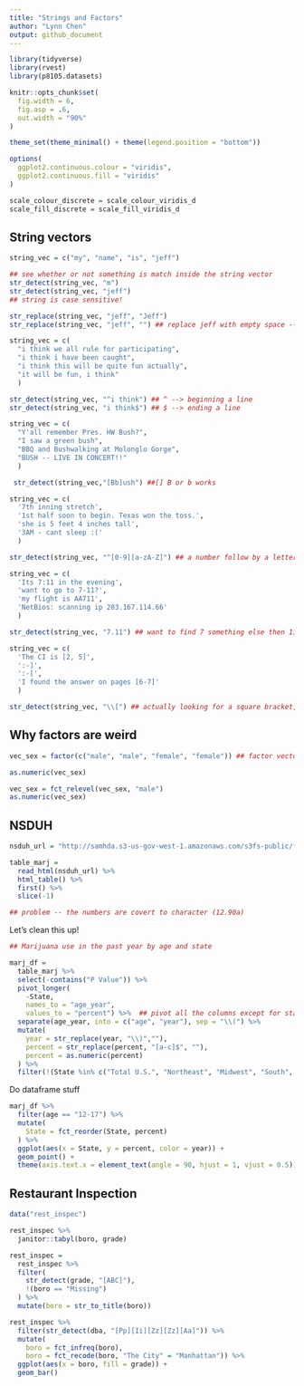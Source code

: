 ```yaml
---
title: "Strings and Factors"
author: "Lynn Chen"
output: github_document
---
```


```r
library(tidyverse)
library(rvest)
library(p8105.datasets)

knitr::opts_chunk$set(
  fig.width = 6,
  fig.asp = .6,
  out.width = "90%"
)

theme_set(theme_minimal() + theme(legend.position = "bottom"))

options(
  ggplot2.continuous.colour = "viridis",
  ggplot2.continuous.fill = "viridis"
)

scale_colour_discrete = scale_colour_viridis_d
scale_fill_discrete = scale_fill_viridis_d
```

## String vectors

```r
string_vec = c("my", "name", "is", "jeff")

## see whether or not something is match inside the string vector
str_detect(string_vec, "m")
str_detect(string_vec, "jeff")
## string is case sensitive!

str_replace(string_vec, "jeff", "Jeff")
str_replace(string_vec, "jeff", "") ## replace jeff with empty space -- get rid of text
```

```r
string_vec = c(
  "i think we all rule for participating",
  "i think i have been caught",
  "i think this will be quite fun actually",
  "it will be fun, i think"
  )

str_detect(string_vec, "^i think") ## ^ --> beginning a line
str_detect(string_vec, "i think$") ## $ --> ending a line
```

```r
string_vec = c(
  "Y'all remember Pres. HW Bush?",
  "I saw a green bush",
  "BBQ and Bushwalking at Molonglo Gorge",
  "BUSH -- LIVE IN CONCERT!!"
  )

 str_detect(string_vec,"[Bb]ush") ##[] B or b works
```

```r
string_vec = c(
  '7th inning stretch',
  '1st half soon to begin. Texas won the toss.',
  'she is 5 feet 4 inches tall',
  '3AM - cant sleep :('
  )

str_detect(string_vec, "^[0-9][a-zA-Z]") ## a number follow by a letter
```

```r
string_vec = c(
  'Its 7:11 in the evening',
  'want to go to 7-11?',
  'my flight is AA711',
  'NetBios: scanning ip 203.167.114.66'
  )

str_detect(string_vec, "7.11") ## want to find 7 something else then 11 with anything in between "." --> anything wanted to be 
```

```r
string_vec = c(
  'The CI is [2, 5]',
  ':-]',
  ':-[',
  'I found the answer on pages [6-7]'
  )

str_detect(string_vec, "\\[") ## actually looking for a square bracket, when looking for any special characters  --> add \\
```

## Why factors are weird

```r
vec_sex = factor(c("male", "male", "female", "female")) ## factor vector

as.numeric(vec_sex)

vec_sex = fct_relevel(vec_sex, "male")
as.numeric(vec_sex)
```


## NSDUH

```r
nsduh_url = "http://samhda.s3-us-gov-west-1.amazonaws.com/s3fs-public/field-uploads/2k15StateFiles/NSDUHsaeShortTermCHG2015.htm"

table_marj = 
  read_html(nsduh_url) %>% 
  html_table() %>% 
  first() %>% 
  slice(-1)

## problem -- the numbers are covert to character (12.90a)
```

Let's clean this up!

```r
## Marijuana use in the past year by age and state

marj_df = 
  table_marj %>% 
  select(-contains("P Value")) %>% 
  pivot_longer(
    -State,
    names_to = "age_year", 
    values_to = "percent") %>%  ## pivot all the columns except for state
  separate(age_year, into = c("age", "year"), sep = "\\(") %>% 
  mutate( 
    year = str_replace(year, "\\)",""),
    percent = str_replace(percent, "[a-c]$", ""),
    percent = as.numeric(percent)
  ) %>% 
  filter(!(State %in% c("Total U.S.", "Northeast", "Midwest", "South", "West")))
```

Do dataframe stuff

```r
marj_df %>% 
  filter(age == "12-17") %>% 
  mutate(
    State = fct_reorder(State, percent)
  ) %>% 
  ggplot(aes(x = State, y = percent, color = year)) +
  geom_point() +
  theme(axis.text.x = element_text(angle = 90, hjust = 1, vjust = 0.5))
```

## Restaurant Inspection

```r
data("rest_inspec")
```

```r
rest_inspec %>% 
  janitor::tabyl(boro, grade)
```


```r
rest_inspec = 
  rest_inspec %>% 
  filter(
    str_detect(grade, "[ABC]"),
    !(boro == "Missing")
  ) %>% 
  mutate(boro = str_to_title(boro))
```


```r
rest_inspec %>% 
  filter(str_detect(dba, "[Pp][Ii][Zz][Zz][Aa]")) %>%   
  mutate(
    boro = fct_infreq(boro),
    boro = fct_recode(boro, "The City" = "Manhattan")) %>%
  ggplot(aes(x = boro, fill = grade)) + 
  geom_bar()
```

